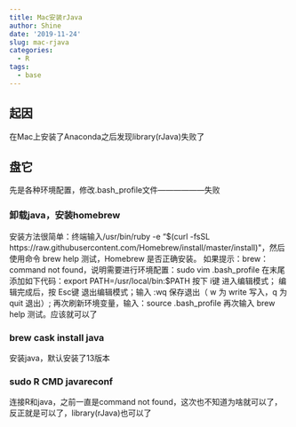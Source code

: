 ```yaml
---
title: Mac安装rJava
author: Shine
date: '2019-11-24'
slug: mac-rjava
categories:
  - R
tags:
  - base
---
```

## 起因

在Mac上安装了Anaconda之后发现library(rJava)失败了

## 盘它

先是各种环境配置，修改.bash_profile文件——————失败

### 卸载java，安装homebrew

安装方法很简单：终端输入/usr/bin/ruby -e "$(curl -fsSL https://raw.githubusercontent.com/Homebrew/install/master/install)"，然后使用命令 brew help 测试，Homebrew 是否正确安装。
如果提示：brew：command not found，说明需要进行环境配置：sudo vim .bash_profile
在末尾添加如下代码：export PATH=/usr/local/bin:$PATH
按下 i键 进入编辑模式；
编辑完成后，按 Esc键 退出编辑模式；输入 :wq 保存退出（ w 为 write 写入，q 为 quit 退出）;
再次刷新环境变量，输入：source .bash_profile
再次输入 brew help 测试。应该就可以了

### brew cask install java

安装java，默认安装了13版本

### sudo R CMD javareconf

连接R和java，之前一直是command not found，这次也不知道为啥就可以了，反正就是可以了，library(rJava)也可以了